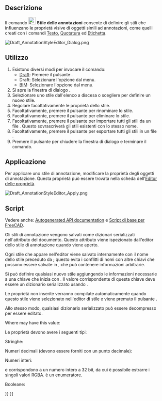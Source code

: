 <languages/>

{{Docnav/it
|[[Draft_Label/it|Etichetta]]
|[[Draft_Move/it|Sposta]]
|[[Draft_Workbench/it|Draft]]
|IconL=Draft_Label.svg 
|IconR=Draft_Move.svg 
|IconC=Workbench_Draft.svg
}}

{{GuiCommand/it
|Name=Draft AnnotationStyleEditor
|Name/it=Draft Stile delle annotazioni
|MenuLocation=Annotazioni → Stile delle annotazioni...<br>Gestisci → Stile delle annotazioni...
|Workbenches=[[Draft_Workbench/it|Draft]], [[BIM_Workbench/it|BIM]]
|SeeAlso=[[Draft_Text/it|Testo]], [[Draft_Label/it|Etichetta]], [[Draft_Dimension/it|Quotatura]]
|Version=0.19
}}

<span id="Description"></span>
==Descrizione==

Il comando [[Image:Draft_AnnotationStyleEditor.svg|24px]] '''Stile delle annotazioni''' consente di definire gli stili che influenzano le proprietà visive di oggetti simili ad annotazioni, come quelli creati con i comandi [[Draft_Text/it|Testo]], [[Draft_Dimension/it|Quotatura]] ed [[Draft_Label/it|Etichetta]].

[[File:Draft_AnnotationStyleEditor_Dialog.png]]
{{Caption|La finestra di dialogo Editor degli stili di annotazione (layout della versione 1.1)}}

<span id="Usage"></span>
==Utilizzo==

# Esistono diversi modi per invocare il comando:
#* [[Draft_Workbench/it|Draft]]:  Premere il pulsante {{Button|[[Image:Draft_AnnotationStyleEditor.svg|16px]] [[Draft_AnnotationStyleEditor/it|Stili di annotazione...]]}}.
#* Draft: Selezionare l'opzione {{MenuCommand|Annotazione → [[Image:Draft_AnnotationStyleEditor.svg|16px]] Stili di annotazione...}} dal menu.
#* [[BIM_Workbench/it|BIM]]: Selezionare l'opzione {{MenuCommand|Gestisci → [[Image:Draft_AnnotationStyleEditor.svg|16px]] Stili di annotazione...}} dal menu.
# Si apre la finestra di dialogo {{MenuCommand|Editor degli stili di annotazione}}.
# Selezionare uno stile dall'elenco a discesa {{MenuCommand|Nome stile}} o scegliere {{Value|Aggiungi nuovo...}} per definire un nuovo stile.
# Regolare facoltativamente le proprietà dello stile.
# Facoltativamente, premere il pulsante {{Button|[[File:Accessories-text-editor.svg|16px]] Rinomina}} per rinominare lo stile.
# Facoltativamente, premere il pulsante {{Button|[[File:Edit_Cancel.svg|16px]] Elimina}} per eliminare lo stile.
# Facoltativamente, premere il pulsante {{Button|[[File:Std_Import.svg|16px]]}} per importare tutti gli stili da un file {{FileName|.json}}. Questo sovrascriverà gli stili esistenti con lo stesso nome.
# Facoltativamente, premere il pulsante {{Button|[[File:Std_Export.svg|16px]]}} per esportare tutti gli stili in un file {{FileName|.json}}.
# Premere il pulsante {{Button|OK}} per chiudere la finestra di dialogo e terminare il comando.

<span id="Apply"></span>
== Applicazione ==

Per applicare uno stile di annotazione, modificare la proprietà {{PropertyView|Annotation Style}} degli oggetti di annotazione. Questa proprietà può essere trovata nella scheda {{MenuCommand|Vista}} dell'[[Property_editor|Editor delle proprietà]].

[[File:Draft_AnnotationStyleEditor_Apply.png]]
{{Caption|Selezione di uno stile di annotazione}}

<span id="Scripting"></span>
==Script==

Vedere anche: [https://freecad.github.io/SourceDoc/ Autogenerated API documentation] e [[FreeCAD Scripting Basics/it|Script di base per FreeCAD]].

Gli stili di annotazione vengono salvati come dizionari serializzati nell'attributo {{incode|Meta}} del documento. Questo attributo viene ispezionato dall'editor dello stile di annotazione quando viene aperto.

Ogni stile che appare nell'editor viene salvato internamente con il nome dello stile preceduto da {{incode|Draft_Style_}}; questo evita i conflitti di nomi con altre chiavi che possono essere salvate in {{incode|Meta}}, che può contenere informazioni arbitrarie.

Si può definire qualsiasi nuovo stile aggiungendo le informazioni necessarie a una chiave che inizia con {{incode|Draft_Style_}}. Il valore corrispondente di questa chiave deve essere un dizionario serializzato usando {{incode|json}}.

{{Code|code=
import json

meta = App.ActiveDocument.Meta
props = {"ArrowSizeStart": 7.0, "ArrowSizeEnd": 7.0, "LineWidth": 6}
meta["Draft_Style_Thick lines"] = json.dumps(props)
App.ActiveDocument.Meta = meta
}}

Le proprietà non inserite verranno compilate automaticamente quando questo stile viene selezionato nell'editor di stile e viene premuto il pulsante {{Button|OK}}.

Allo stesso modo, qualsiasi dizionario serializzato può essere decompresso per essere editato.

{{Code|code=
import json

meta = App.ActiveDocument.Meta
props = json.loads(meta["Draft_Style_Text red"])
}}

Where {{Incode|props}} may have this value:

{{Code|code=
{"ArrowSizeStart": 2.0, "ArrowSizeEnd": 2.0, "ArrowTypeStart": 0, "ArrowTypeEnd": 0, "Decimals": 2, "DimOvershoot": 4.0, "ExtLines": 0.0, "ExtOvershoot": 4.0, "FontName": "DejaVu Sans", "FontSize": 10.0, "LineColor": 255, "LineSpacing": 1.0, "LineWidth": 2, "ScaleMultiplier": 1.0, "ShowLine": True, "ShowUnit": False, "TextColor": 4278190335, "TextSpacing": 3.0, "UnitOverride": ""}
}}

Le proprietà devono avere i seguenti tipi:

Stringhe:

{{Code|code=
props = {
    "FontName": "DejaVu Sans",
    "UnitOverride": ""
}
}}

Numeri decimali (devono essere forniti con un punto decimale):

{{Code|code=
props = {
    "ArrowSizeStart": 2.0,
    "ArrowSizeEnd": 2.0,
    "DimOvershoot": 4.0,
    "ExtLines": 0.0,
    "ExtOvershoot": 4.0
    "FontSize": 10.0,
    "LineSpacing": 1.0,
    "ScaleMultiplier": 1.0,
    "TextSpacing": 3.0
}
}}

Numeri interi:

{{Code|code=
props = {
    "ArrowTypeStart": 0,
    "ArrowTypeEnd": 0,
    "Decimals": 2,
    "LineColor": 255,
    "LineWidth": 2,
    "TextColor": 4278190335
}
}}

<div class="mw-translate-fuzzy">
{{Incode|TextColor}} e {{Incode|LineColor}} corrispondono a un numero intero a 32 bit, da cui è possibile estrarre i singoli valori RGBA. {{Incode|ArrowType}} è un enumeratore.
</div>

Booleane:

{{Code|code=
props = {
    "ShowLine": True,
    "ShowUnit": False
}
}}


{{Docnav/it
|[[Draft_Label/it|Etichetta]]
|[[Draft_Move/it|Sposta]]
|[[Draft_Workbench/it|Draft]]
|IconL=Draft_Label.svg 
|IconR=Draft_Move.svg 
|IconC=Workbench_Draft.svg
}}

{{Draft Tools navi{{#translation:}}}}
{{Userdocnavi{{#translation:}}}}